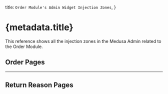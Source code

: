 
  title: `Order Module's Admin Widget Injection Zones`,
}

# {metadata.title}

This reference shows all the injection zones in the Medusa Admin related to the Order Module.

## Order Pages

<OrderContent />

---

## Return Reason Pages

<ReturnReasonContent />